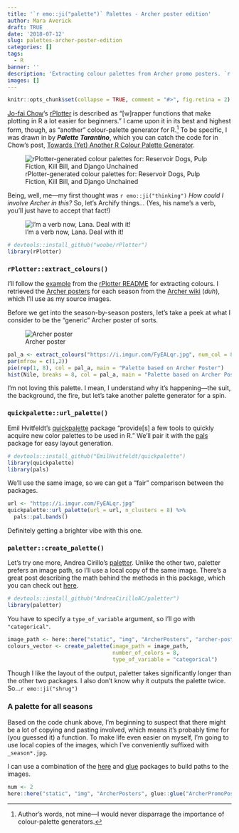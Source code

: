 ```yaml
---
title: '`r emo::ji("palette")` Palettes - Archer poster edition'
author: Mara Averick
draft: TRUE
date: '2018-07-12'
slug: palettes-archer-poster-edition
categories: []
tags:
  - R
banner: ''
description: 'Extracting colour palettes from Archer promo posters. `r emo::ji("artist")`'
images: []
---
```


```r
knitr::opts_chunk$set(collapse = TRUE, comment = "#>", fig.retina = 2)
```

[Jo-fai Chow](http://www.jofaichow.co.uk/)'s [rPlotter](https://github.com/woobe/rPlotter) is described as
"[w]rapper functions that make plotting in R a lot easier for beginners." I came upon it in its best and highest form, though, as "another" colour-palette generator for R.[^1] To be specific, I was drawn in by **_Palette Tarantino_**, which you can catch the code for in Chow's post, [Towards (Yet) Another R Colour Palette Generator](https://blenditbayes.blogspot.com/2014/05/towards-yet-another-r-colour-palette.html).

![rPlotter-generated colour palettes for: Reservoir Dogs, Pulp Fiction, Kill Bill, and Django Unchained](https://i.imgur.com/7qGwONo.png)

Being, well, me—my first thought was `r emo::ji("thinking")` _How could I involve Archer in this?_ So, let's Archify things... (Yes, his name's a verb, you'll just have to accept that fact!)

![I'm a verb now, Lana. Deal with it!](https://i.imgur.com/NaAfhPY.gif)

```r
# devtools::install_github("woobe/rPlotter")
library(rPlotter)
```

### `rPlotter::extract_colours()`

I'll follow the [example](https://github.com/woobe/rPlotter#example-extract_colours) from the [rPlotter README](https://github.com/woobe/rPlotter) for extracting colours. I retrieved the [Archer posters](https://imgur.com/a/jPE0y95) for each season from the [Archer wiki](http://archer.wikia.com/wiki/Category:Seasons) (_duh_), which I'll use as my source images.


Before we get into the season-by-season posters, let's take a peek at what I consider to be the "generic" Archer poster of sorts.

![Archer poster](https://i.imgur.com/FyEALqr.jpg)

```r
pal_a <- extract_colours("https://i.imgur.com/FyEALqr.jpg", num_col = 8)
par(mfrow = c(1,2))
pie(rep(1, 8), col = pal_a, main = "Palette based on Archer Poster")
hist(Nile, breaks = 8, col = pal_a, main = "Palette based on Archer Poster")
```

I'm not loving this palette. I mean, I understand why it's happening—the suit, the background, the fire, but let's take another palette generator for a spin.

### `quickpalette::url_palette()`

Emil Hvitfeldt's [quickpalette](https://github.com/EmilHvitfeldt/quickpalette) package "provide[s] a few tools to quickly acquire new color palettes to be used in R." We'll pair it with the [pals](https://github.com/kwstat/pals) package for easy layout generation.

```r
# devtools::install_github("EmilHvitfeldt/quickpalette")
library(quickpalette)
library(pals)
```

We'll use the same image, so we can get a "fair" comparison between the packages.

```r
url <- "https://i.imgur.com/FyEALqr.jpg"
quickpalette::url_palette(url = url, n_clusters = 8) %>%
  pals::pal.bands()
```

Definitely getting a brighter vibe with this one.

### `paletter::create_palette()`

Let's try one more, Andrea Cirillo's [paletter](https://github.com/AndreaCirilloAC/paletter). Unlike the other two, paletter prefers an image path, so I'll use a local copy of the same image. There's a great post describing the math behind the methods in this package, which you can check out [here](https://datascienceplus.com/how-to-use-paletter-to-automagically-build-palettes-from-pictures/).

```r
# devtools::install_github("AndreaCirilloAC/paletter")
library(paletter)
```

You have to specify a `type_of_variable` argument, so I'll go with `"categorical"`.

```r
image_path <- here::here("static", "img", "ArcherPosters", "archer-poster.jpg")
colours_vector <- create_palette(image_path = image_path,
                                 number_of_colors = 8, 
                                 type_of_variable = "categorical")
```

Though I like the layout of the output, paletter takes significantly longer than the other two packages. I also don't know why it outputs the palette twice. So...`r emo::ji("shrug")`

### A palette for all seasons

Based on the code chunk above, I'm beginning to suspect that there might be a lot of copying and pasting involved, which means it's probably time for (you guessed it) a function. To make life even easier on myself, I'm going to use local copies of the images, which I've conveniently suffixed with `_season*.jpg`.

I can use a combination of the [here](https://here.r-lib.org/) and [glue](https://glue.tidyverse.org/) packages to build paths to the images.

```r
num <- 2
here::here("static", "img", "ArcherPosters", glue::glue("ArcherPromoPoster_season{num}.jpg"))
```


[^1]: Author's words, not mine—I would never disparrage the importance of colour-palette generators.
